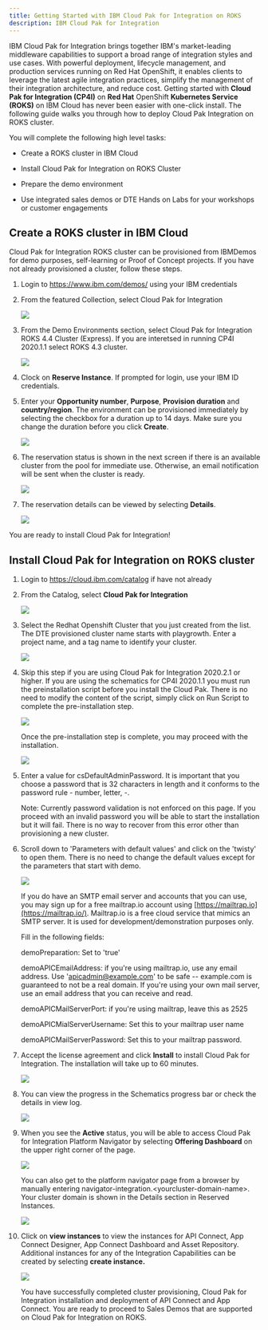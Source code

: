 ```yaml
---
title: Getting Started with IBM Cloud Pak for Integration on ROKS
description: IBM Cloud Pak for Integration
---
```

IBM Cloud Pak for Integration brings together IBM's market-leading
middleware capabilities to support a broad range of integration styles
and use cases. With powerful deployment, lifecycle management, and
production services running on Red Hat OpenShift, it enables clients to
leverage the latest agile integration practices, simplify the management
of their integration architecture, and reduce cost. Getting started with
**Cloud Pak for Integration (CP4I)** on **Red Hat** OpenShift
**Kubernetes Service (ROKS)** on IBM Cloud has never been easier with
one-click install. The following guide walks you through how to deploy
Cloud Pak Integration on ROKS cluster.

You will complete the following high level tasks:

-   Create a ROKS cluster in IBM Cloud

-   Install Cloud Pak for Integration on ROKS Cluster

-   Prepare the demo environment

-   Use integrated sales demos or DTE Hands on Labs for your workshops or customer engagements

Create a ROKS cluster in IBM Cloud 
----------------------------------

Cloud Pak for Integration ROKS cluster can be provisioned from IBMDemos
for demo purposes, self-learning or Proof of Concept projects. If you
have not already provisioned a cluster, follow these steps.

1.  Login to <https://www.ibm.com/demos/> using your IBM credentials

2.  From the featured Collection, select Cloud Pak for Integration

    ![](images/tutorial_html_d8e6d2c22b10e37d.png)

3.  From the Demo Environments section, select Cloud Pak for Integration
    ROKS 4.4 Cluster (Express). If you are interetsed in running CP4I 2020.1.1 select ROKS 4.3 cluster.

    ![](images/tutorial_html_7086b5a8f615cb8b.png)

4.  Clock on **Reserve Instance**. If prompted for login, use your IBM
    ID credentials.

5.  Enter your **Opportunity number**, **Purpose**, **Provision
    duration** and **country/region**. The environment can be
    provisioned immediately by selecting the checkbox for a duration up
    to 14 days. Make sure you change the duration before you click
 **Create**.

    ![](images/tutorial_html_9e33530cad3cdfe8.png)

6.  The reservation status is shown in the next screen if there is an
    available cluster from the pool for immediate use. Otherwise, an
    email notification will be sent when the cluster is ready.

    ![](images/tutorial_html_86e8f35571608a88.png)

7.  The reservation details can be viewed by selecting **Details**.

     ![](images/tutorial_html_6d9291b896ee5219.png)

You are ready to install Cloud Pak for Integration!

Install Cloud Pak for Integration on ROKS cluster 
-------------------------------------------------

1.  Login to <https://cloud.ibm.com/catalog> if have not already

2.  From the Catalog, select **Cloud Pak for Integration**

    ![](images/tutorial_html_4cb9b9db063e29fd.png)

3.  Select the Redhat Openshift Cluster that you just created from the
    list. The DTE provisioned cluster name starts with playgrowth. Enter
    a project name, and a tag name to identify your cluster.

    ![](images/tutorial_html_ff093f28f345b4d6.png)

4.  Skip this step if you are using Cloud Pak for Integration 2020.2.1 or higher. If you are using the schematics for CP4I 2020.1.1 
    you must run the preinstallation script before you install the Cloud
    Pak. There is no need to modify the content of the script, simply
    click on Run Script to complete the pre-installation step.

    ![](images/tutorial_html_56c1550f7625ea2f.png)

    Once the pre-installation step is complete, you may proceed with the
    installation.

    ![](images/tutorial_html_9367ceb312dd07a1.png)

5.  Enter a value for csDefaultAdminPassword. It is important that you
    choose a password that is 32 characters in length and it conforms to
    the password rule - number, letter, -.

     Note: Currently password validation is not enforced on this page. If you proceed with an invalid password you will be able to start the installation but it will fail. There is no way to recover from this error other than provisioning a new cluster.

6.  Scroll down to 'Parameters with default values' and click on the
    'twisty' to open them. There is no need to change the default values
    except for the parameters that start with demo.

    ![](images/tutorial_html_873d5b430786fcde.png)

    If you do have an SMTP email server and accounts that you can use, you
    may sign up for a free mailtrap.io account using
    [https://mailtrap.io](https://mailtrap.io/). Mailtrap.io is a free cloud
    service that mimics an SMTP server. It is used for
    development/demonstration purposes only.

    Fill in the following fields:

    demoPreparation: Set to 'true'

    demoAPICEmailAddress: if you're using mailtrap.io, use any email
    address. Use 'apicadmin@example.com' to be safe -- example.com is
    guaranteed to not be a real domain. If you're using your own mail
    server, use an email address that you can receive and read.

    demoAPICMailServerPort: if you're using mailtrap, leave this as 2525

    demoAPICMialServerUsername: Set this to your mailtrap user name

    demoAPICMailServerPassword: Set this to your mailtrap password.

7.  Accept the license agreement and click **Install** to install Cloud
    Pak for Integration. The installation will take up to 60 minutes.

    ![](images/tutorial_html_4e481413f0c6156e.png)

8.  You can view the progress in the Schematics progress bar or check
    the details in view log.

    ![](images/tutorial_html_a0d985d2de87ca96.png)

9. When you see the **Active** status, you will be able to access Cloud
    Pak for Integration Platform Navigator by selecting **Offering
    Dashboard** on the upper right corner of the page.

    ![](images/tutorial_html_2ff191465c965c95.png)

    You can also get to the platform navigator page from a browser by
    manually entering navigator-integration.<yourcluster-domain-name\>.
    Your cluster domain is shown in the Details section in Reserved
    Instances.

    ![](images/tutorial_html_39d1ee4945dca534.png)

10. Click on **view instances** to view the instances for API Connect,
    App Connect Designer, App Connect Dashboard and Asset Repository.
    Additional instances for any of the Integration Capabilities can be
    created by selecting **create instance.**

    ![](images/tutorial_html_f38113fff9eb825b.png)

    You have successfully completed cluster provisioning, Cloud Pak for
    Integration installation and deployment of API Connect and App Connect.
    You are ready to proceed to Sales Demos that are supported on Cloud Pak for Integration
    on ROKS.